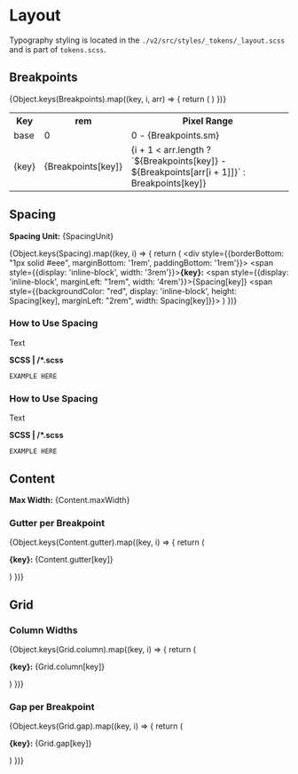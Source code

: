 
<Meta
  title="Tokens/Layout"
  parameters={tokenParams}
/>

# Layout

Typography styling is located in the `./v2/src/styles/_tokens/_layout.scss` and is part of `tokens.scss`.

## Breakpoints

<table style={{textAlign: "left", width: "100%"}}>
  <tr>
    <th>Key</th>
    <th>rem</th>
    <th>Pixel Range</th>
  </tr>
  <tr>
    <td>base</td>
    <td>0</td>
    <td>0 - {Breakpoints.sm}</td>
  </tr>
  {Object.keys(Breakpoints).map((key, i, arr) => {
    return (
      <tr>
        <td>
          {key}
        </td>
        <td>
          {Breakpoints[key]}
        </td>
        <td>
          {i + 1 < arr.length ? `${Breakpoints[key]} - ${Breakpoints[arr[i + 1]]}` :  Breakpoints[key]}
        </td>
      </tr>
    )
  })}
</table>

## Spacing

**Spacing Unit:** {SpacingUnit}

{Object.keys(Spacing).map((key, i) => {
  return (
    <div style={{borderBottom: "1px solid #eee", marginBottom: '1rem', paddingBottom: '1rem'}}>
      <span style={{display: 'inline-block', width: '3rem'}}><strong>{key}:</strong></span>
      <span style={{display: 'inline-block', marginLeft: "1rem", width: '4rem'}}>{Spacing[key]}</span>
      <span style={{backgroundColor: "red", display: 'inline-block', height: Spacing[key], marginLeft: "2rem", width: Spacing[key]}}></span>
    </div>
  )
})}

### How to Use Spacing

Text

**SCSS | /*.scss**

```
EXAMPLE HERE
```

### How to Use Spacing

Text

**SCSS | /*.scss**

```
EXAMPLE HERE
```

## Content

**Max Width:** {Content.maxWidth}

### Gutter per Breakpoint

{Object.keys(Content.gutter).map((key, i) => {
  return (
    <p>
      <strong>{key}:</strong> {Content.gutter[key]}
    </p>
  )
})}

## Grid

### Column Widths

{Object.keys(Grid.column).map((key, i) => {
  return (
    <p>
      <strong>{key}:</strong> {Grid.column[key]}
    </p>
  )
})}

### Gap per Breakpoint

{Object.keys(Grid.gap).map((key, i) => {
  return (
    <p>
      <strong>{key}:</strong> {Grid.gap[key]}
    </p>
  )
})}